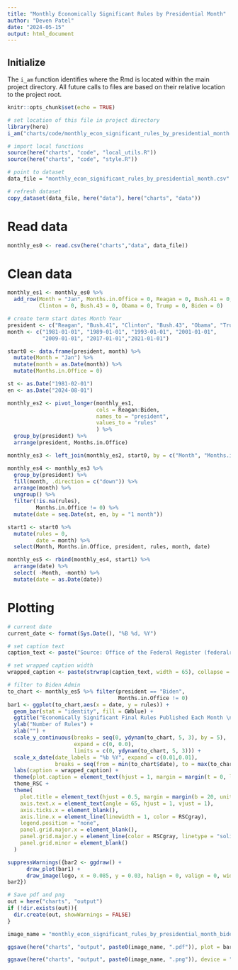 ```yaml
---
title: "Monthly Economically Significant Rules by Presidential Month"
author: "Deven Patel"
date: "2024-05-15"
output: html_document
---
```


## Initialize

The `i_am` function identifies where the Rmd is located within the main project directory. All future calls to files are based on their relative location to the project root.

```r
knitr::opts_chunk$set(echo = TRUE)

# set location of this file in project directory
library(here)
i_am("charts/code/monthly_econ_significant_rules_by_presidential_month.Rmd")

# import local functions
source(here("charts", "code", "local_utils.R"))
source(here("charts", "code", "style.R"))

# point to dataset
data_file = "monthly_econ_significant_rules_by_presidential_month.csv"

# refresh dataset
copy_dataset(data_file, here("data"), here("charts", "data"))

```

# Read data

```r
monthly_es0 <- read.csv(here("charts","data", data_file))
```

# Clean data
```r
monthly_es1 <- monthly_es0 %>% 
  add_row(Month = "Jan", Months.in.Office = 0, Reagan = 0, Bush.41 = 0, 
          Clinton = 0, Bush.43 = 0, Obama = 0, Trump = 0, Biden = 0)

# create term start dates Month Year
president <- c("Reagan", "Bush.41", "Clinton", "Bush.43", "Obama", "Trump", "Biden")
month <- c("1981-01-01", "1989-01-01", "1993-01-01", "2001-01-01", 
           "2009-01-01", "2017-01-01","2021-01-01")

start0 <- data.frame(president, month) %>% 
  mutate(Month = "Jan") %>% 
  mutate(month = as.Date(month)) %>% 
  mutate(Months.in.Office = 0)

st <- as.Date("1981-02-01")
en <- as.Date("2024-08-01")

monthly_es2 <- pivot_longer(monthly_es1,
                            cols = Reagan:Biden,
                            names_to = "president",
                            values_to = "rules"
                            ) %>% 
  group_by(president) %>% 
  arrange(president, Months.in.Office)

monthly_es3 <- left_join(monthly_es2, start0, by = c("Month", "Months.in.Office", "president"))

monthly_es4 <- monthly_es3 %>% 
  group_by(president) %>% 
  fill(month, .direction = c("down")) %>% 
  arrange(month) %>% 
  ungroup() %>% 
  filter(!is.na(rules),
         Months.in.Office != 0) %>% 
  mutate(date = seq.Date(st, en, by = "1 month"))

start1 <- start0 %>% 
  mutate(rules = 0,
         date = month) %>% 
  select(Month, Months.in.Office, president, rules, month, date)

monthly_es5 <- rbind(monthly_es4, start1) %>% 
  arrange(date) %>% 
  select( -Month, -month) %>% 
  mutate(date = as.Date(date))

```

# Plotting
```r
# current date
current_date <- format(Sys.Date(), "%B %d, %Y")

# set caption text
caption_text <- paste("Source: Office of the Federal Register (federalregister.gov)\n\nUpdated", current_date)

# set wrapped caption width
wrapped_caption <- paste(strwrap(caption_text, width = 65), collapse = "\n")

# filter to Biden Admin
to_chart <- monthly_es5 %>% filter(president == "Biden",
                                   Months.in.Office != 0)
bar1 <- ggplot(to_chart,aes(x = date, y = rules)) + 
  geom_bar(stat = "identity", fill = GWblue) +
  ggtitle("Economically Significant Final Rules Published Each Month \n under the Biden Administration") +
  ylab("Number of Rules") +
  xlab("") + 
  scale_y_continuous(breaks = seq(0, ydynam(to_chart, 5, 3), by = 5), 
                     expand = c(0, 0.0),
                     limits = c(0, ydynam(to_chart, 5, 3))) +
  scale_x_date(date_labels = "%b %Y", expand = c(0.01,0.01),
               breaks = seq(from = min(to_chart$date), to = max(to_chart$date), by = "3 months")) +
  labs(caption = wrapped_caption) +
  theme(plot.caption = element_text(hjust = 1, margin = margin(t = 0, l = 36, b = 50, unit = "pt"))) +
  theme_RSC +
  theme(
    plot.title = element_text(hjust = 0.5, margin = margin(b = 20, unit = "pt")),
    axis.text.x = element_text(angle = 65, hjust = 1, vjust = 1),
    axis.ticks.x = element_blank(),
    axis.line.x = element_line(linewidth = 1, color = RSCgray),
    legend.position = "none",
    panel.grid.major.x = element_blank(),
    panel.grid.major.y = element_line(color = RSCgray, linetype = "solid"),
    panel.grid.minor = element_blank()
  )

suppressWarnings({bar2 <- ggdraw() +
      draw_plot(bar1) +
      draw_image(logo, x = 0.085, y = 0.03, halign = 0, valign = 0, width = 0.2)
bar2})

```
```r
# Save pdf and png
out = here("charts", "output")
if (!dir.exists(out)){
  dir.create(out, showWarnings = FALSE)
}

image_name = "monthly_econ_significant_rules_by_presidential_month_biden"

ggsave(here("charts", "output", paste0(image_name, ".pdf")), plot = bar2, width = 12, height = 9, dpi = 300)

ggsave(here("charts", "output", paste0(image_name, ".png")), device = "png", plot = bar2, width = 1200, height = 900, units = "px", dpi = 96, bg = "white")

```

